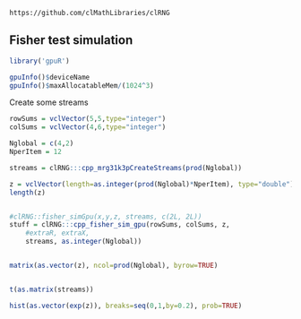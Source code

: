 <!--
%\VignetteEngine{knitr::knitr}
%\VignetteIndexEntry{Fisher test}
-->

`https://github.com/clMathLibraries/clRNG`


## Fisher test simulation

```r
library('gpuR')
```

```r
gpuInfo()$deviceName
gpuInfo()$maxAllocatableMem/(1024^3)
```


Create some streams
```r

rowSums = vclVector(5,5,type="integer")
colSums = vclVector(4,6,type="integer")

Nglobal = c(4,2)
NperItem = 12

streams = clRNG:::cpp_mrg31k3pCreateStreams(prod(Nglobal))

z = vclVector(length=as.integer(prod(Nglobal)*NperItem), type="double")
length(z)


#clRNG::fisher_simGpu(x,y,z, streams, c(2L, 2L))
stuff = clRNG:::cpp_fisher_sim_gpu(rowSums, colSums, z, 
	#extraR, extraX, 
	streams, as.integer(Nglobal))


matrix(as.vector(z), ncol=prod(Nglobal), byrow=TRUE)


t(as.matrix(streams))

hist(as.vector(exp(z)), breaks=seq(0,1,by=0.2), prob=TRUE)

```

